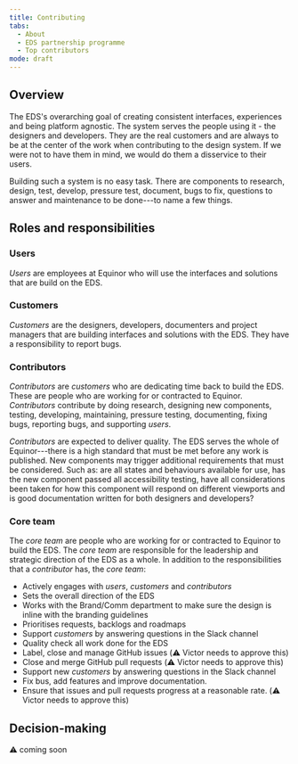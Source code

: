 ```yaml
---
title: Contributing
tabs: 
  - About
  - EDS partnership programme
  - Top contributors
mode: draft
---
```


## Overview

The EDS's overarching goal of creating consistent interfaces, experiences and being platform agnostic. The system serves the people using it - the designers and developers. They are the real customers and are always to be at the center of the work when contributing to the design system. If we were not to have them in mind, we would do them a disservice to their users. 

Building such a system is no easy task. There are components to research, design, test, develop, pressure test, document, bugs to fix, questions to answer and maintenance to be done---to name a few things. 



## Roles and responsibilities

### Users

*Users* are employees at Equinor who will use the interfaces and solutions that are build on the EDS. 


### Customers

*Customers* are the designers, developers, documenters and project managers that are building interfaces and solutions with the EDS. They have a responsibility to report bugs.


### Contributors

*Contributors* are *customers* who are dedicating time back to build the EDS. These are people who are working for or contracted to Equinor. *Contributors* contribute by doing research, designing new components, testing, developing, maintaining, pressure testing, documenting, fixing bugs, reporting bugs, and supporting *users*.

*Contributors* are expected to deliver quality. The EDS serves the whole of Equinor---there is a high standard that must be met before any work is published. New components may trigger additional requirements that must be considered. Such as: are all states and behaviours available for use, has the new component passed all accessibility testing, have all considerations been taken for how this component will respond on different viewports and is good documentation written for both designers and developers? 


### Core team

The *core team* are people who are working for or contracted to Equinor to build the EDS. The *core team* are responsible for the leadership and strategic direction of the EDS as a whole. In addition to the responsibilities that a *contributor* has, the *core team*:

* Actively engages with *users*, *customers* and *contributors*
* Sets the overall direction of the EDS
* Works with the Brand/Comm department to make sure the design is inline with the branding guidelines
* Prioritises requests, backlogs and roadmaps
* Support *customers* by answering questions in the Slack channel
* Quality check all work done for the EDS
* Label, close and manage GitHub issues (:warning: Victor needs to approve this)
* Close and merge GitHub pull requests (:warning: Victor needs to approve this)
* Support new *customers* by answering questions in the Slack channel
* Fix bus, add features and improve documentation.
* Ensure that issues and pull requests progress at a reasonable rate. (:warning: Victor needs to approve this)


## Decision-making

:warning: coming soon
